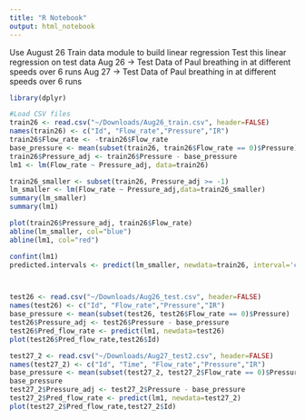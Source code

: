 ```yaml
---
title: "R Notebook"
output: html_notebook
---
```

Use August 26 Train data module to build linear regression 
Test this linear regression on test data 
Aug 26 -> Test Data of Paul breathing in at different speeds over 6 runs
Aug 27 -> Test Data of Paul breathing in at different speeds over 6 runs
```r
library(dplyr)

#Load CSV files
train26 <- read.csv("~/Downloads/Aug26_train.csv", header=FALSE)
names(train26) <- c("Id", "Flow_rate","Pressure","IR")
train26$Flow_rate <- -train26$Flow_rate
base_pressure <- mean(subset(train26, train26$Flow_rate == 0)$Pressure)
train26$Pressure_adj <- train26$Pressure - base_pressure
lm1 <- lm(Flow_rate ~ Pressure_adj, data=train26)

train26_smaller <- subset(train26, Pressure_adj >= -1)
lm_smaller <- lm(Flow_rate ~ Pressure_adj,data=train26_smaller)
summary(lm_smaller)
summary(lm1)

plot(train26$Pressure_adj, train26$Flow_rate)
abline(lm_smaller, col="blue")
abline(lm1, col="red")

confint(lm1)
predicted.intervals <- predict(lm_smaller, newdata=train26, interval='confidence',level=0.99)



test26 <- read.csv("~/Downloads/Aug26_test.csv", header=FALSE)
names(test26) <- c("Id", "Flow_rate","Pressure","IR")
base_pressure <- mean(subset(test26, test26$Flow_rate == 0)$Pressure)
test26$Pressure_adj <- test26$Pressure - base_pressure
test26$Pred_flow_rate <- predict(lm1, newdata=test26)
plot(test26$Pred_flow_rate,test26$Id)

test27_2 <- read.csv("~/Downloads/Aug27_test2.csv", header=FALSE)
names(test27_2) <- c("Id", "Time", "Flow_rate","Pressure","IR")
base_pressure <- mean(subset(test27_2, test27_2$Flow_rate == 0)$Pressure)
base_pressure
test27_2$Pressure_adj <- test27_2$Pressure - base_pressure
test27_2$Pred_flow_rate <- predict(lm1, newdata=test27_2)
plot(test27_2$Pred_flow_rate,test27_2$Id)

```


